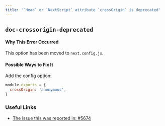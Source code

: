 ```yaml
---
title: '`Head` or `NextScript` attribute `crossOrigin` is deprecated'
---
```


## `doc-crossorigin-deprecated`

#### Why This Error Occurred

This option has been moved to `next.config.js`.

#### Possible Ways to Fix It

Add the config option:

```js filename="next.config.js"
module.exports = {
  crossOrigin: 'anonymous',
}
```

### Useful Links

- [The issue this was reported in: #5674](https://github.com/vercel/next.js/issues/5674)
